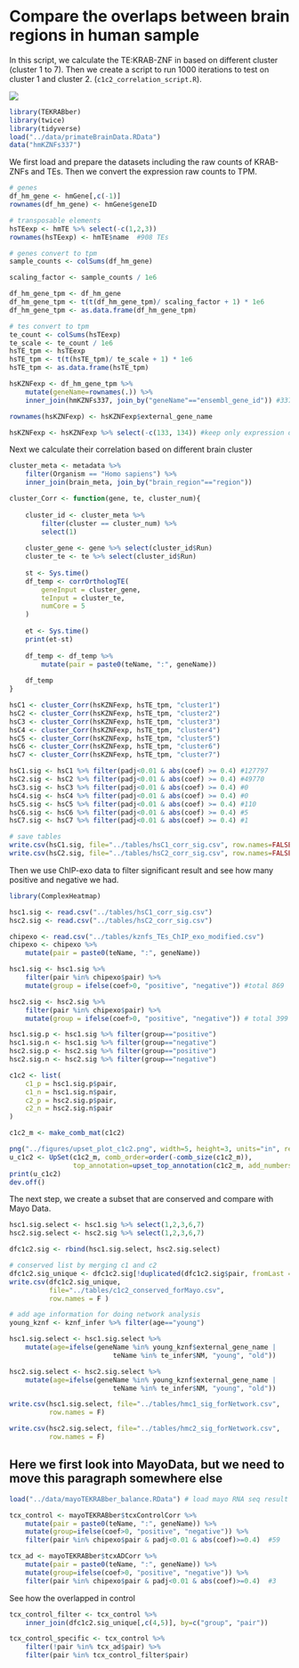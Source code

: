 # Compare the overlaps between brain regions in human sample

In this script, we calculate the TE:KRAB-ZNF in based on different cluster (cluster 1 to 7). Then we create a script to run 1000 iterations to test on cluster 1 and cluster 2. (`c1c2_correlation_script.R`).

![](/figures/upset_plot_c1c2.png)

```r
library(TEKRABber)
library(twice)
library(tidyverse)
load("../data/primateBrainData.RData")
data("hmKZNFs337")
```

We first load and prepare the datasets including the raw counts of KRAB-ZNFs and TEs. Then we convert the expression raw counts to TPM.

```r
# genes
df_hm_gene <- hmGene[,c(-1)]
rownames(df_hm_gene) <- hmGene$geneID

# transposable elements
hsTEexp <- hmTE %>% select(-c(1,2,3))
rownames(hsTEexp) <- hmTE$name  #908 TEs
```

```r
# genes convert to tpm
sample_counts <- colSums(df_hm_gene)

scaling_factor <- sample_counts / 1e6

df_hm_gene_tpm <- df_hm_gene
df_hm_gene_tpm <- t(t(df_hm_gene_tpm)/ scaling_factor + 1) * 1e6
df_hm_gene_tpm <- as.data.frame(df_hm_gene_tpm)

# tes convert to tpm
te_count <- colSums(hsTEexp)
te_scale <- te_count / 1e6
hsTE_tpm <- hsTEexp
hsTE_tpm <- t(t(hsTE_tpm)/ te_scale + 1) * 1e6
hsTE_tpm <- as.data.frame(hsTE_tpm)
```

```r
hsKZNFexp <- df_hm_gene_tpm %>%
    mutate(geneName=rownames(.)) %>%
    inner_join(hmKZNFs337, join_by("geneName"=="ensembl_gene_id")) #337

rownames(hsKZNFexp) <- hsKZNFexp$external_gene_name

hsKZNFexp <- hsKZNFexp %>% select(-c(133, 134)) #keep only expression data
```

Next we calculate their correlation based on different brain cluster

```r
cluster_meta <- metadata %>% 
    filter(Organism == "Homo sapiens") %>%
    inner_join(brain_meta, join_by("brain_region"=="region"))

cluster_Corr <- function(gene, te, cluster_num){
    
    cluster_id <- cluster_meta %>% 
        filter(cluster == cluster_num) %>%
        select(1)
    
    cluster_gene <- gene %>% select(cluster_id$Run)
    cluster_te <- te %>% select(cluster_id$Run)
    
    st <- Sys.time()
    df_temp <- corrOrthologTE(
        geneInput = cluster_gene,
        teInput = cluster_te,
        numCore = 5
    )
    
    et <- Sys.time()
    print(et-st)
    
    df_temp <- df_temp %>%
        mutate(pair = paste0(teName, ":", geneName))
    
    df_temp
}

```

```r
hsC1 <- cluster_Corr(hsKZNFexp, hsTE_tpm, "cluster1")
hsC2 <- cluster_Corr(hsKZNFexp, hsTE_tpm, "cluster2")
hsC3 <- cluster_Corr(hsKZNFexp, hsTE_tpm, "cluster3")
hsC4 <- cluster_Corr(hsKZNFexp, hsTE_tpm, "cluster4")
hsC5 <- cluster_Corr(hsKZNFexp, hsTE_tpm, "cluster5")
hsC6 <- cluster_Corr(hsKZNFexp, hsTE_tpm, "cluster6")
hsC7 <- cluster_Corr(hsKZNFexp, hsTE_tpm, "cluster7")

```

```r
hsC1.sig <- hsC1 %>% filter(padj<0.01 & abs(coef) >= 0.4) #127797
hsC2.sig <- hsC2 %>% filter(padj<0.01 & abs(coef) >= 0.4) #49770
hsC3.sig <- hsC3 %>% filter(padj<0.01 & abs(coef) >= 0.4) #0
hsC4.sig <- hsC4 %>% filter(padj<0.01 & abs(coef) >= 0.4) #0
hsC5.sig <- hsC5 %>% filter(padj<0.01 & abs(coef) >= 0.4) #110
hsC6.sig <- hsC6 %>% filter(padj<0.01 & abs(coef) >= 0.4) #5
hsC7.sig <- hsC7 %>% filter(padj<0.01 & abs(coef) >= 0.4) #1

# save tables
write.csv(hsC1.sig, file="../tables/hsC1_corr_sig.csv", row.names=FALSE)
write.csv(hsC2.sig, file="../tables/hsC2_corr_sig.csv", row.names=FALSE)
```

Then we use ChIP-exo data to filter significant result and see how many positive and negative we had.

```r
library(ComplexHeatmap)

hsc1.sig <- read.csv("../tables/hsC1_corr_sig.csv")
hsc2.sig <- read.csv("../tables/hsC2_corr_sig.csv")

chipexo <- read.csv("../tables/kznfs_TEs_ChIP_exo_modified.csv")
chipexo <- chipexo %>%
    mutate(pair = paste0(teName, ":", geneName))

hsc1.sig <- hsc1.sig %>%
    filter(pair %in% chipexo$pair) %>%
    mutate(group = ifelse(coef>0, "positive", "negative")) #total 869

hsc2.sig <- hsc2.sig %>%
    filter(pair %in% chipexo$pair) %>%
    mutate(group = ifelse(coef>0, "positive", "negative")) # total 399

hsc1.sig.p <- hsc1.sig %>% filter(group=="positive")
hsc1.sig.n <- hsc1.sig %>% filter(group=="negative")
hsc2.sig.p <- hsc2.sig %>% filter(group=="positive")
hsc2.sig.n <- hsc2.sig %>% filter(group=="negative")

c1c2 <- list(
    c1_p = hsc1.sig.p$pair,
    c1_n = hsc1.sig.n$pair,
    c2_p = hsc2.sig.p$pair,
    c2_n = hsc2.sig.n$pair
)

c1c2_m <- make_comb_mat(c1c2)

png("../figures/upset_plot_c1c2.png", width=5, height=3, units="in", res=400)
u_c1c2 <- UpSet(c1c2_m, comb_order=order(-comb_size(c1c2_m)), 
                top_annotation=upset_top_annotation(c1c2_m, add_numbers=TRUE))
print(u_c1c2)
dev.off()
```

The next step, we create a subset that are conserved and compare with Mayo Data.

```r
hsc1.sig.select <- hsc1.sig %>% select(1,2,3,6,7)
hsc2.sig.select <- hsc2.sig %>% select(1,2,3,6,7)

dfc1c2.sig <- rbind(hsc1.sig.select, hsc2.sig.select)

# conserved list by merging c1 and c2
dfc1c2.sig_unique <- dfc1c2.sig[!duplicated(dfc1c2.sig$pair, fromLast = TRUE), ] 
write.csv(dfc1c2.sig_unique, 
          file="../tables/c1c2_conserved_forMayo.csv", 
          row.names = F )

# add age information for doing network analysis
young_kznf <- kznf_infer %>% filter(age=="young")

hsc1.sig.select <- hsc1.sig.select %>%
    mutate(age=ifelse(geneName %in% young_kznf$external_gene_name | 
                          teName %in% te_infer$NM, "young", "old"))

hsc2.sig.select <- hsc2.sig.select %>%
    mutate(age=ifelse(geneName %in% young_kznf$external_gene_name | 
                          teName %in% te_infer$NM, "young", "old"))

write.csv(hsc1.sig.select, file="../tables/hmc1_sig_forNetwork.csv",
          row.names = F)

write.csv(hsc2.sig.select, file="../tables/hmc2_sig_forNetwork.csv",
          row.names = F)
```

## Here we first look into MayoData, but we need to move this paragraph somewhere else

```r
load("../data/mayoTEKRABber_balance.RData") # load mayo RNA seq result

tcx_control <- mayoTEKRABber$tcxControlCorr %>% 
    mutate(pair = paste0(teName, ":", geneName)) %>%
    mutate(group=ifelse(coef>0, "positive", "negative")) %>%
    filter(pair %in% chipexo$pair & padj<0.01 & abs(coef)>=0.4)  #59

tcx_ad <- mayoTEKRABber$tcxADCorr %>% 
    mutate(pair = paste0(teName, ":", geneName)) %>%
    mutate(group=ifelse(coef>0, "positive", "negative")) %>%
    filter(pair %in% chipexo$pair & padj<0.01 & abs(coef)>=0.4)  #3
```

See how the overlapped in control

```r
tcx_control_filter <- tcx_control %>%
    inner_join(dfc1c2.sig_unique[,c(4,5)], by=c("group", "pair"))

tcx_control_specific <- tcx_control %>%
    filter(!pair %in% tcx_ad$pair) %>%
    filter(pair %in% tcx_control_filter$pair)


```
